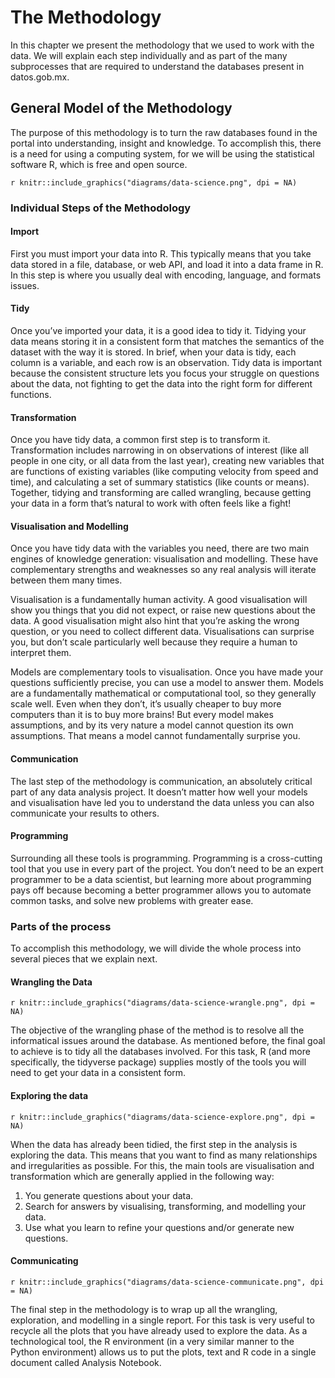 # The Methodology{#methodology}

In this chapter we present the methodology that we used to work with the data. We will explain each step individually and as part of the many subprocesses that are required to understand the databases present in datos.gob.mx.

## General Model of the Methodology

The purpose of this methodology is to turn the raw databases found in the portal into understanding, insight and knowledge. To accomplish this, there is a need for using a computing system, for we will be using the statistical software R, which is free and open source.  

`r knitr::include_graphics("diagrams/data-science.png", dpi = NA)`

### Individual Steps of the Methodology

#### Import

First you must import your data into R. This typically means that you take data stored in a file, database, or web API, and load it into a data frame in R. In this step is where you usually deal with encoding, language, and formats issues. 

#### Tidy

Once you’ve imported your data, it is a good idea to tidy it. Tidying your data means storing it in a consistent form that matches the semantics of the dataset with the way it is stored. In brief, when your data is tidy, each column is a variable, and each row is an observation. Tidy data is important because the consistent structure lets you focus your struggle on questions about the data, not fighting to get the data into the right form for different functions.

#### Transformation

Once you have tidy data, a common first step is to transform it. Transformation includes narrowing in on observations of interest (like all people in one city, or all data from the last year), creating new variables that are functions of existing variables (like computing velocity from speed and time), and calculating a set of summary statistics (like counts or means). Together, tidying and transforming are called wrangling, because getting your data in a form that’s natural to work with often feels like a fight!

#### Visualisation and Modelling

Once you have tidy data with the variables you need, there are two main engines of knowledge generation: visualisation and modelling. These have complementary strengths and weaknesses so any real analysis will iterate between them many times.

Visualisation is a fundamentally human activity. A good visualisation will show you things that you did not expect, or raise new questions about the data. A good visualisation might also hint that you’re asking the wrong question, or you need to collect different data. Visualisations can surprise you, but don’t scale particularly well because they require a human to interpret them.

Models are complementary tools to visualisation. Once you have made your questions sufficiently precise, you can use a model to answer them. Models are a fundamentally mathematical or computational tool, so they generally scale well. Even when they don’t, it’s usually cheaper to buy more computers than it is to buy more brains! But every model makes assumptions, and by its very nature a model cannot question its own assumptions. That means a model cannot fundamentally surprise you.

#### Communication

The last step of the methodology is communication, an absolutely critical part of any data analysis project. It doesn’t matter how well your models and visualisation have led you to understand the data unless you can also communicate your results to others.

#### Programming

Surrounding all these tools is programming. Programming is a cross-cutting tool that you use in every part of the project. You don’t need to be an expert programmer to be a data scientist, but learning more about programming pays off because becoming a better programmer allows you to automate common tasks, and solve new problems with greater ease.

### Parts of the process

To accomplish this methodology, we will divide the whole process into several pieces that we explain next. 

#### Wrangling the Data

`r knitr::include_graphics("diagrams/data-science-wrangle.png", dpi = NA)`

The objective of the wrangling phase of the method is to resolve all the informatical issues around the database. As mentioned before, the final goal to achieve is to tidy all the databases involved. For this task, R (and more specifically, the tidyverse package) supplies mostly of the tools you will need to get your data in a consistent form.

#### Exploring the data

`r knitr::include_graphics("diagrams/data-science-explore.png", dpi = NA)`

When the data has already been tidied, the first step in the analysis is exploring the data. This means that you want to find as many relationships and irregularities as possible. For this, the main tools are visualisation and transformation which are generally applied in the following way:

1. You generate questions about your data.
2. Search for answers by visualising, transforming, and modelling your data.
3. Use what you learn to refine your questions and/or generate new questions.

#### Communicating

`r knitr::include_graphics("diagrams/data-science-communicate.png", dpi = NA)`

The final step in the methodology is to wrap up all the wrangling, exploration, and modelling in a single report. For this task is very useful to recycle all the plots that you have already used to explore the data. As a technological tool, the R environment (in a very similar manner to the Python environment) allows us to put the plots, text and R code in a single document called Analysis Notebook.
